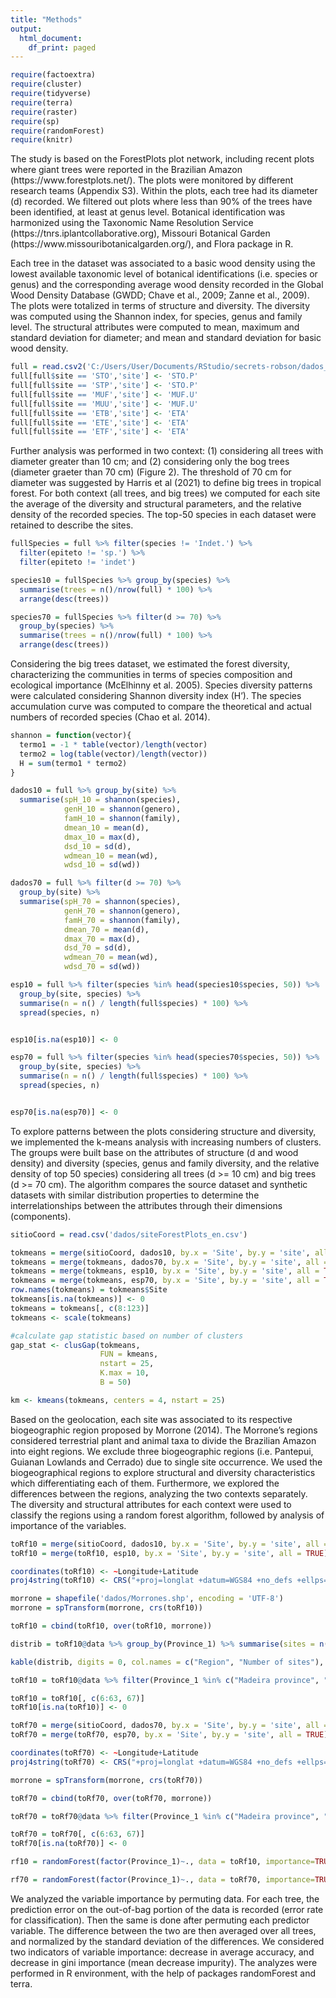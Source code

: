 ```yaml
---
title: "Methods"
output:
  html_document:
    df_print: paged
---
```


```r
require(factoextra)
require(cluster)
require(tidyverse)
require(terra)
require(raster)
require(sp)
require(randomForest)
require(knitr)
```

The study is based on the ForestPlots plot network, including recent plots where giant trees were reported in the Brazilian Amazon (https://www.forestplots.net/). The plots were monitored by different research teams (Appendix S3). Within the plots, each tree had its diameter (d) recorded. We filtered out plots where less than 90% of the trees have been identified, at least at genus level. Botanical identification was harmonized using the Taxonomic Name Resolution Service (https://tnrs.iplantcollaborative.org), Missouri Botanical Garden (https://www.missouribotanicalgarden.org/), and Flora package in R. 

Each tree in the dataset was associated to a basic wood density using the lowest available taxonomic level of botanical identifications (i.e. species or genus) and the corresponding average wood density recorded in the Global Wood Density Database (GWDD; Chave et al., 2009; Zanne et al., 2009). The plots were totalized in terms of structure and diversity. The diversity was computed using the Shannon index, for species, genus and family level. The structural attributes were computed to mean, maximum and standard deviation for diameter; and mean and standard deviation for basic wood density. 

```r
full = read.csv2('C:/Users/User/Documents/RStudio/secrets-robson/dados_full_10cm.csv')
full[full$site == 'STO','site'] <- 'STO.P'
full[full$site == 'STP','site'] <- 'STO.P'
full[full$site == 'MUF','site'] <- 'MUF.U'
full[full$site == 'MUU','site'] <- 'MUF.U'
full[full$site == 'ETB','site'] <- 'ETA'
full[full$site == 'ETE','site'] <- 'ETA'
full[full$site == 'ETF','site'] <- 'ETA'

```

Further analysis was performed in two context: (1) considering all trees with diameter greater than 10 cm; and (2) considering only the bog trees (diameter graeter than 70 cm) (Figure 2). The threshold of 70 cm for diameter was suggested by Harris et al (2021) to define big trees in tropical forest. For both context (all trees, and big trees) we computed for each site the average of the diversity and structural parameters, and the relative density of the recorded species. The top-50 species in each dataset were retained to describe the sites.

```r
fullSpecies = full %>% filter(species != 'Indet.') %>%
  filter(epiteto != 'sp.') %>%
  filter(epiteto != 'indet')

species10 = fullSpecies %>% group_by(species) %>%
  summarise(trees = n()/nrow(full) * 100) %>%
  arrange(desc(trees))

species70 = fullSpecies %>% filter(d >= 70) %>%
  group_by(species) %>%
  summarise(trees = n()/nrow(full) * 100) %>%
  arrange(desc(trees))
```

Considering the big trees dataset, we estimated the forest diversity, characterizing the communities in terms of species composition and ecological importance (McElhinny et al. 2005). Species diversity patterns were calculated considering Shannon diversity index (H'). The species accumulation curve was computed to compare the theoretical and actual numbers of recorded species (Chao et al. 2014). 

```r
shannon = function(vector){
  termo1 = -1 * table(vector)/length(vector)
  termo2 = log(table(vector)/length(vector))
  H = sum(termo1 * termo2)
}
```

```r
dados10 = full %>% group_by(site) %>%
  summarise(spH_10 = shannon(species),
            genH_10 = shannon(genero),
            famH_10 = shannon(family),
            dmean_10 = mean(d),
            dmax_10 = max(d),
            dsd_10 = sd(d),
            wdmean_10 = mean(wd),
            wdsd_10 = sd(wd))
```

```r
dados70 = full %>% filter(d >= 70) %>%
  group_by(site) %>%
  summarise(spH_70 = shannon(species),
            genH_70 = shannon(genero),
            famH_70 = shannon(family),
            dmean_70 = mean(d),
            dmax_70 = max(d),
            dsd_70 = sd(d),
            wdmean_70 = mean(wd),
            wdsd_70 = sd(wd)) 
```


```r
esp10 = full %>% filter(species %in% head(species10$species, 50)) %>%
  group_by(site, species) %>%
  summarise(n = n() / length(full$species) * 100) %>%
  spread(species, n)


esp10[is.na(esp10)] <- 0
```

```r
esp70 = full %>% filter(species %in% head(species70$species, 50)) %>%
  group_by(site, species) %>%
  summarise(n = n() / length(full$species) * 100) %>%
  spread(species, n)


esp70[is.na(esp70)] <- 0
```

To explore patterns between the plots considering structure and diversity, we implemented the k-means analysis with increasing numbers of clusters. The groups were built base on the attributes of structure (d and wood density) and diversity (species, genus and family diversity, and the relative density of top 50 species) considering all trees (d >= 10 cm) and big trees (d >= 70 cm). The algorithm compares the source dataset and synthetic datasets with similar distribution properties to determine the interrelationships between the attributes through their dimensions (components). 

```r
sitioCoord = read.csv('dados/siteForestPlots_en.csv')
```

```r
tokmeans = merge(sitioCoord, dados10, by.x = 'Site', by.y = 'site', all = TRUE)
tokmeans = merge(tokmeans, dados70, by.x = 'Site', by.y = 'site', all = TRUE)
tokmeans = merge(tokmeans, esp10, by.x = 'Site', by.y = 'site', all = TRUE, suffixes = c(".x","_10"))
tokmeans = merge(tokmeans, esp70, by.x = 'Site', by.y = 'site', all = TRUE, suffixes = c("_10","_70"))
row.names(tokmeans) = tokmeans$Site
tokmeans[is.na(tokmeans)] <- 0
tokmeans = tokmeans[, c(8:123)]
tokmeans <- scale(tokmeans)
```

```r
#calculate gap statistic based on number of clusters
gap_stat <- clusGap(tokmeans,
                    FUN = kmeans,
                    nstart = 25,
                    K.max = 10,
                    B = 50)
```

```r
km <- kmeans(tokmeans, centers = 4, nstart = 25)
```

Based on the geolocation, each site was associated to its respective biogeographic region proposed by Morrone (2014). The Morrone’s regions considered terrestrial plant and animal taxa to divide the Brazilian Amazon into eight regions. We exclude three biogeographic regions (i.e. Pantepui, Guianan Lowlands and Cerrado) due to single site occurrence. We used the biogeographical regions to explore structural and diversity characteristics which differentiating each of them. Furthermore, we explored the differences between the regions, analyzing the two contexts separately. The diversity and structural attributes for each context were used to classify the regions using a random forest algorithm, followed by analysis of importance of the variables.


```r
toRf10 = merge(sitioCoord, dados10, by.x = 'Site', by.y = 'site', all = TRUE)
toRf10 = merge(toRf10, esp10, by.x = 'Site', by.y = 'site', all = TRUE)
```

```r
coordinates(toRf10) <- ~Longitude+Latitude
proj4string(toRf10) <- CRS("+proj=longlat +datum=WGS84 +no_defs +ellps=WGS84 +towgs84=0,0,0")
```

```r
morrone = shapefile('dados/Morrones.shp', encoding = 'UTF-8')
morrone = spTransform(morrone, crs(toRf10))
```

```r
toRf10 = cbind(toRf10, over(toRf10, morrone))
```

```r
distrib = toRf10@data %>% group_by(Province_1) %>% summarise(sites = n())

kable(distrib, digits = 0, col.names = c("Region", "Number of sites"), caption = 'Number of sites by biogegraphic region proposed by Morrone (2014)')
```

```r
toRf10 = toRf10@data %>% filter(Province_1 %in% c("Madeira province", "Pará province", "Roraima province", "Xingu-Tapajós province", "Rondônia province"))

toRf10 = toRf10[, c(6:63, 67)]
toRf10[is.na(toRf10)] <- 0
```


```r
toRf70 = merge(sitioCoord, dados70, by.x = 'Site', by.y = 'site', all = TRUE)
toRf70 = merge(toRf70, esp70, by.x = 'Site', by.y = 'site', all = TRUE)
```

```r
coordinates(toRf70) <- ~Longitude+Latitude
proj4string(toRf70) <- CRS("+proj=longlat +datum=WGS84 +no_defs +ellps=WGS84 +towgs84=0,0,0")
```

```r
morrone = spTransform(morrone, crs(toRf70))
```

```r
toRf70 = cbind(toRf70, over(toRf70, morrone))
```

```r
toRf70 = toRf70@data %>% filter(Province_1 %in% c("Madeira province", "Pará province", "Roraima province", "Xingu-Tapajós province", "Rondônia province"))

toRf70 = toRf70[, c(6:63, 67)]
toRf70[is.na(toRf70)] <- 0
```

```r
rf10 = randomForest(factor(Province_1)~., data = toRf10, importance=TRUE, scale = TRUE)
```


```r
rf70 = randomForest(factor(Province_1)~., data = toRf70, importance=TRUE, scale = TRUE)
```

We analyzed the variable importance by permuting data. For each tree, the prediction error on the out-of-bag portion of the data is recorded (error rate for classification). Then the same is done after permuting each predictor variable. The difference between the two are then averaged over all trees, and normalized by the standard deviation of the differences. We considered two indicators of variable importance: decrease in average accuracy, and decrease in gini importance (mean decrease impurity). The analyzes were performed in R environment, with the help of packages randomForest and terra.

